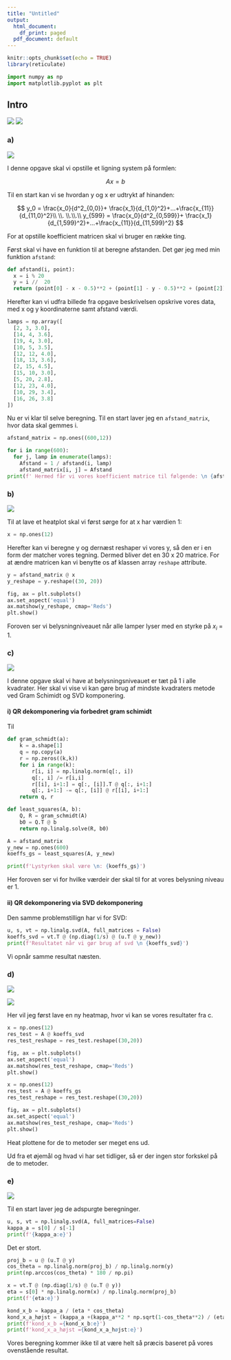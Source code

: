 ```yaml
---
title: "Untitled"
output:
  html_document:
    df_print: paged
  pdf_document: default
---
```


```r
knitr::opts_chunk$set(echo = TRUE)
library(reticulate)
```

```python
import numpy as np
import matplotlib.pyplot as plt
```



## Intro
![](7ind.png)
![](na7-park.png)

### a)
![](7-a.png)

I denne opgave skal vi opstille et ligning system på formlen:

$$
Ax=b
$$

Til en start kan vi se hvordan y og x er udtrykt af hinanden:

$$
y_0 = \frac{x_0}{d^2_{0,0}}+ \frac{x_1}{d_{1,0}^2}+...+\frac{x_{11}}{d_{11,0}^2}\\
\\.
\\.\\.\\
y_{599} = \frac{x_0}{d^2_{0,599}}+ \frac{x_1}{d_{1,599}^2}+...+\frac{x_{11}}{d_{11,599}^2}
$$

For at opstille koefficient matricen skal vi bruger en række ting.

Først skal vi have en funktion til at beregne afstanden. Det gør jeg med min funktion `afstand`:

```python
def afstand(i, point):
  x = i % 20
  y = i //  20
  return (point[0] - x - 0.5)**2 + (point[1] - y - 0.5)**2 + (point[2])**2
```

Herefter kan vi udfra billede fra opgave beskrivelsen opskrive vores data, med x og y koordinaterne samt afstand værdi.

```python
lamps = np.array([
  [2, 3, 3.0],
  [14, 4, 3.6],
  [19, 4, 3.0],
  [10, 5, 3.5],
  [12, 12, 4.0],
  [18, 13, 3.6],
  [2, 15, 4.5],
  [15, 10, 3.0],
  [5, 20, 2.8],
  [12, 23, 4.0],
  [10, 29, 3.4],
  [16, 26, 3.8]
])
```

Nu er vi klar til selve beregning. Til en start laver jeg en `afstand_matrix`, hvor data skal gemmes i. 

```python
afstand_matrix = np.ones((600,12))

for i in range(600):
  for j, lamp in enumerate(lamps):
    Afstand = 1 / afstand(i, lamp)
    afstand_matrix[i, j] = Afstand
print(f' Hermed får vi vores koefficient matrice til følgende: \n {afstand_matrix}')
```

### b)
![](7-b.png)

Til at lave et heatplot skal vi først sørge for at x har værdien 1:

```python
x = np.ones(12)
```

Herefter kan vi beregne y og dernæst reshaper vi vores y, så den er i en form der matcher vores tegning. Dermed bliver det en 30 x 20 matrice. For at ændre matricen kan vi benytte os af klassen array `reshape` attribute.

```python
y = afstand_matrix @ x
y_reshape = y.reshape((30, 20))

fig, ax = plt.subplots()
ax.set_aspect('equal')
ax.matshow(y_reshape, cmap='Reds')
plt.show()
```

Foroven ser vi belysningniveauet når alle lamper lyser med en styrke på $x_i$ = 1. 

### c)

![](7-c.png)

I denne opgave skal vi have at belysningsniveauet er tæt på 1 i alle kvadrater. Her skal vi vise vi kan gøre brug af mindste kvadraters metode ved Gram Schimidt og SVD komponering.


#### i) QR dekomponering via forbedret gram schimidt

Til

```python
def gram_schmidt(a):
    k = a.shape[1]
    q = np.copy(a)
    r = np.zeros((k,k))
    for i in range(k):
        r[i, i] = np.linalg.norm(q[:, i])
        q[:, i] /= r[i,i]
        r[[i], i+1:] = q[:, [i]].T @ q[:, i+1:]
        q[:, i+1:] -= q[:, [i]] @ r[[i], i+1:]
    return q, r

def least_squares(A, b):
    Q, R = gram_schmidt(A)
    b0 = Q.T @ b
    return np.linalg.solve(R, b0)

A = afstand_matrix
y_new = np.ones(600)
koeffs_gs = least_squares(A, y_new)

print(f'Lystyrken skal være \n: {koeffs_gs}')
```

Her foroven ser vi for hvilke værdeir der skal til for at vores belysning niveau er 1.

#### ii) QR dekomponering via SVD dekomponering

Den samme problemstillign har vi for SVD:

```python
u, s, vt = np.linalg.svd(A, full_matrices = False)
koeffs_svd = vt.T @ (np.diag(1/s) @ (u.T @ y_new))
print(f'Resultatet når vi gør brug af svd \n {koeffs_svd}')
```

Vi opnår samme resultat næsten. 

### d)

![](7-d1.png)

![](7-d2.png)

Her vil jeg først lave en ny heatmap, hvor vi kan se vores resultater fra c.

```python
x = np.ones(12)
res_test = A @ koeffs_svd
res_test_reshape = res_test.reshape((30,20))

fig, ax = plt.subplots()
ax.set_aspect('equal')
ax.matshow(res_test_reshape, cmap='Reds')
plt.show()
```

```python
x = np.ones(12)
res_test = A @ koeffs_gs
res_test_reshape = res_test.reshape((30,20))

fig, ax = plt.subplots()
ax.set_aspect('equal')
ax.matshow(res_test_reshape, cmap='Reds')
plt.show()
```

Heat plottene for de to metoder ser meget ens ud. 

Ud fra et øjemål og hvad vi har set tidliger, så er der ingen stor forkskel på de to metoder. 

### e)

![](7-e.png)

Til en start laver jeg de adspurgte beregninger. 


```python
u, s, vt = np.linalg.svd(A, full_matrices=False)
kappa_a = s[0] / s[-1]
print(f'{kappa_a:e}')
```
Det er stort.

```python
proj_b = u @ (u.T @ y)
cos_theta = np.linalg.norm(proj_b) / np.linalg.norm(y)
print(np.arccos(cos_theta) * 180 / np.pi)
```

```python
x = vt.T @ (np.diag(1/s) @ (u.T @ y))
eta = s[0] * np.linalg.norm(x) / np.linalg.norm(proj_b)
print(f'{eta:e}')
```

```python
kond_x_b = kappa_a / (eta * cos_theta)
kond_x_a_højst = (kappa_a +(kappa_a**2 * np.sqrt(1-cos_theta**2) / (eta * cos_theta)))
print(f'kond_x_b ={kond_x_b:e}')
print(f'kond_x_a_højst ={kond_x_a_højst:e}')
```


Vores beregning kommer ikke til at være helt så præcis baseret på vores ovenstående resultat. 
